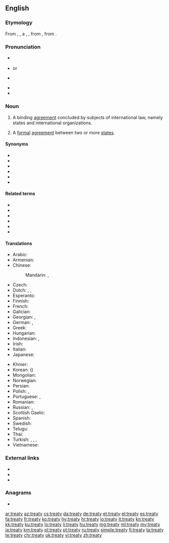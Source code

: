 ==English==
{{wikipedia}}

===Etymology===
From {{inh|en|enm|trety}}, {{m|enm|tretee}}, a {{bor|en|fro|traitié|nocap=1}}, {{m|fro|traiete}}, from {{der|en|la|tractatus}}, from {{m|la|tracto}}.

===Pronunciation===
* {{a|UK}} {{IPA|/ˈtɹiːti/|lang=en}}
* {{a|Ireland}} {{IPA|/ˈtɹiːti/|lang=en}} or {{IPA|/ˈtɹiːəti/|lang=en}}
* {{a|US}} {{IPA|/ˈtɹiːdi/|lang=en}}
* {{audio|en-us-treaty.ogg|Audio (US)|lang=en}}
* {{rhymes|iːti|lang=en}}

===Noun===
{{en-noun|treaties}}

# {{lb|en|international law}} A binding [[agreement]] concluded by subjects of international law, namely states and international organizations.
# A [[formal]] [[agreement]] between two or more [[states]].

====Synonyms====
* {{l|en|international agreement}}
* {{l|en|protocol}}
* {{l|en|covenant}}
* {{l|en|convention}}
* {{l|en|exchange of letters}}
* {{l|en|exchange of note}}

====Related terms====
* {{l|en|tractate}}
* {{l|en|trait}}
* {{l|en|treat}}
* {{l|en|treatable}}
* {{l|en|treatment}}
* {{l|en|treatise}}

====Translations====
{{trans-top|a binding agreement under international law}}
* Arabic: {{t+|ar|مُعَاهَدَة|f}}
* Armenian: {{t+|hy|դաշնագիր|sc=Armn}}
* Chinese:
*: Mandarin: {{t+|cmn|條約|sc=Hani}}, {{t+|cmn|条约|tr=tiáoyuē|sc=Hani}}
* Czech: {{t+|cs|mezinárodní smlouva|f}}
* Dutch: {{t+|nl|verdrag}}, {{t+|nl|overeenkomst}}, {{t+|nl|traktaat}}
* Esperanto: {{t-needed|eo}}
* Finnish: {{t+|fi|sopimus}}
* French: {{t+|fr|traité|m}}
* Galician: {{t|gl|tratado|m}}
* Georgian: {{t|ka|ხელშეკრულება}}, {{t+|ka|ზავი}}
* German: {{t+|de|Vertrag|m}}, {{t+|de|Bündnis|n}}
* Greek: {{t+|el|συνθήκη|f}}
* Hungarian: {{t+|hu|szerződés}}
* Indonesian: {{t+|id|traktat}}, {{t+|id|perjanjian}}
* Irish: {{t|ga|conradh|m}}
* Italian: {{t+|it|trattato|m}}
* Japanese: {{t+|ja|条約|tr=じょうやく, jōyaku|sc=Jpan}}
{{trans-mid}}
* Khmer: {{t+|km|សន្ធិសញ្ញា|tr=santhi sanha|sc=Khmr}}
* Korean: {{t+|ko|조약|sc=Kore}} ({{t+|ko|條約|sc=Kore}})
* Mongolian: {{t-needed|mn}}
* Norwegian: {{t|no|traktat|m}}
* Persian: {{t+|fa|معاهده|tr=mo'âhade|sc=fa-Arab}}
* Polish: {{t+|pl|traktat}}, {{t+|pl|umowa}}
* Portuguese: {{t+|pt|tratado|m}}, {{t+|pt|acordo|m}}
* Romanian: {{t+|ro|tratat|n}}
* Russian: {{t+|ru|догово́р|m}}, {{t+|ru|до́говор|m}}
* Scottish Gaelic: {{t|gd|cùmhnant|m}}
* Spanish: {{t+|es|tratado|m}}
* Swedish: {{t+|sv|fördrag|n}}
* Telugu: {{t+|te|ఒడంబడిక|tr=oDambaDika}}
* Thai: {{t-needed|th}}
* Turkish: {{t+|tr|sözleşme}}, {{t+|tr|antlaşma}}, {{t+|tr|mukavele}} {{qualifier|law}}, {{t+|tr|akit}} {{qualifier|archaic}}
* Vietnamese: {{t-needed|vi}}
{{trans-bottom}}

===External links===
* {{R:Webster 1913}}
* {{R:Century 1911}}
* {{R:OneLook}}

===Anagrams===
* {{l|en|yatter}}

[[ar:treaty]]
[[az:treaty]]
[[cs:treaty]]
[[da:treaty]]
[[de:treaty]]
[[et:treaty]]
[[el:treaty]]
[[es:treaty]]
[[fa:treaty]]
[[fr:treaty]]
[[ko:treaty]]
[[hy:treaty]]
[[hr:treaty]]
[[io:treaty]]
[[it:treaty]]
[[kn:treaty]]
[[kk:treaty]]
[[ku:treaty]]
[[lo:treaty]]
[[li:treaty]]
[[hu:treaty]]
[[mg:treaty]]
[[ml:treaty]]
[[my:treaty]]
[[ja:treaty]]
[[km:treaty]]
[[pl:treaty]]
[[pt:treaty]]
[[ru:treaty]]
[[simple:treaty]]
[[fi:treaty]]
[[ta:treaty]]
[[te:treaty]]
[[chr:treaty]]
[[uk:treaty]]
[[vi:treaty]]
[[zh:treaty]]